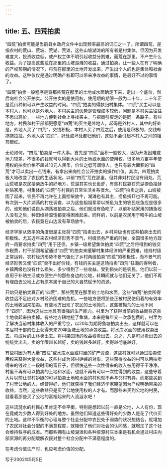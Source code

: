 ```yaml
---
---
---
```

title: 五、四荒拍卖
---



“四荒”拍卖可能是当前县乡政府文件中出现频率最高的词汇之一了。所谓四荒，是指农村的荒山、荒坡、荒湖、荒滩，这些山坡湖滩的所有者是村集体，但因为开发难度大，投资收益低，或产权主体不明引起收益分割难，而荒在那里，不产生什么收益。为了提高这些荒在那里的山坡湖滩的收益，通过拍卖，让一些人在有了明确的产权预期的情况下，将荒在那里的土地开发出来，产生出个人的也是集体和社会的收益。这种仅仅是通过明确产权即可以带来净收益的事情，是最好不过的事情了。

“四荒”拍卖一般程序是将那些荒在那里的土地或水面确定下来，定出一个底价，然后向社会公开拍卖。公开拍卖的是使用权，使用期的期限一般为二十年，二十年正是荒山种树可以产生收益的时间。“四荒”拍卖的得款归村集体。“四荒”买主可以是本村人，也可以是外地人，本村买主的优势是管理成本较低，问题是本村买主往往不愿出高价，一些地方便到社会上寻找买主，与招商引资走的是同一条路子。有些地方，村民和村干部都更愿意“四荒”的买主是外地人，起码是外村人，其中的好处是，外地人买了“四荒”，交钱积极，本村人买了四荒之后，使用是积极的，交钱却拖拖拉拉。外地人买“四荒”，好处或坏处都归他们，这就不会引起本村人之间的相互眼红。

无论如何，“四荒”拍卖是一件大事。首先是“四荒”面积一般较大，因为开发困难或地力较差，不很多的钱就可以得到大片的土地或水面的使用权，很多地方亩平年使用权的拍卖价格不超过10元人民币，价位之低可谓惊人。也只有较大面积的“四荒”才可以卖出一点钱来，有拿出来向社会公开拍卖的操作价值。其次，四荒拍卖极大地改变了农民的生活状况。以前“四荒”荒在那里，但并非对村民没有用处。荒山荒坡是农民拾柴放牛的好地方，荒湖其实也长鱼虾，有些村民靠在荒湖捞鱼拾蚌补贴家用。村集体的“四荒”与村民的日常生活关系很大。“四荒”拍卖之后，山坡被围了起来，农民不再允许在上面拾柴放牛，湖滩也有其主，捞鱼捕虾也不再可能。有次到一大片湖荡的村庄调查，以为这些祖祖辈辈以捕鱼为生的农民吃鱼应是很多的，谁知他们说自从湖荡被拍卖之后，他们就没有鱼吃了，以前补贴家用的捕鱼收入没有之后，种田维持温饱都变得困难起来。同样的，以前是农民用于喂牛的山坡被拍卖的后，农民竟在山边没有草场放牛。

经济学家从效率的角度很是主张将“四荒”拍卖出去，乡村两级也有这种拍卖出去的积极性。尤其近年来农村经济形势不景气，村级债务严重的时候，全国很多地方政府一再要求拍卖“四荒”用于还债。乡镇一级希望集体拍卖“四荒”之后将得到的钱交作税费，村干部则希望通过“四荒”的拍卖来缓解村集体经济的严重困难，维持村级正常运转。农村经济形势不景气强化了乡村两级拍卖“四荒”的积极性，而不景气的经济形势又使“四荒”卖不出好价钱，有钱的买主是这场拍卖“四荒”狂潮的得利者，乡镇两级也没有什么损失，多少得到了一些收益。受到损失的是农民，他们以前一直用于补贴生活或方便生产的那些身边的公地，转瞬间就与他们无关了，他们不再有理由去公地上占有原本属于自己的大自然赋予的资源。

开始只是拍卖真正的“四荒”，那些荒芜在那里的土地和水面。这些“四荒”拍卖所得收益远不足应对乡村经济困难的危机，一些地方便将那些正被村民使用着的有效率的土地收回来拍卖。有些地方出现了农民的土地抛荒，这些被抛荒的土地不同于“四荒”，因为这些土地具有很强的生产能力。村里为了获得当前的收益而将这些土地收起来拍卖掉。有些地方耕地挖了鱼塘，本来是每年交一次承包费的，村里为了解决当前村集体收入的严重亏空，以20年为期将鱼塘拍卖出去，这样就可以在本届村干部的任上获得未来20年鱼塘土地的承包收益。将水库水面的使用权卖出去。将成片的山林卖出去。将村果园场的收益权卖出去。总之，凡是可以卖出去的统统卖出去，卖的年限越长越好，卖的钱越多越好，卖得越彻底越好。

有些村因为有大量“四荒”或水库水面或村里的矿产资源，这些村就可以通过拍卖使用权来获得大量收益，这些村成为邻村妒嫉的对象。这些获得收益的村可以用拍卖得来的钱过上一段时间的富日子，但很快这些一次性得来的收入被用得干干净净。村里不再有可以拍卖的土地和水面，也就不再有可以一次性得到的收益，这些守着大片以前让邻村妒嫉的可以拍卖土地和水面的村也就不再与邻村有异。而那些买到了村里公地的人，经营得好，他们就获得了我们经济学家期望因为产权明确带来的收益，当然，这些收益只是买了公地使用权的人才有。而那些未买到公地的村民，就看着那些买了公地的富裕起来的人流涎水吧！

这些流涎水的村民心里肯定不会平衡，特别是想起以前一直是公地，人人有份，现在竟成为少数人得到好处的地方。虽然他们知道这些得好处的少数人是花了代价买的土地。这种不平衡的心理与整个社会分配中农民处于弱势的状况想结合，就增加了农民对社会分配的不满意程度，就降低了他们对社会的认同感，就增加了这个社会维持秩序的成本。而那些拥有山坡湖滩和各种资源村庄本来是有机会通过村庄内部资源的再分配缓解农民对整个社会分配中不满意程度的。

在考虑价值生产时，也应考虑价值的分配。

写于2002年5月5日